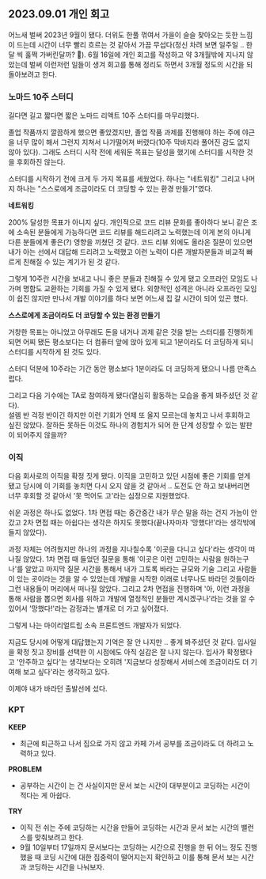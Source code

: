 ## 2023.09.01 개인 회고

어느새 벌써 2023년 9월이 됐다. 더위도 한풀 꺾여서 가을이 슬슬 찾아오는 듯한 느낌이 드는데 시간이 너무 빨리 흐르는 것 같아서 가끔 무섭다(정신 차려 보면 일주일 .. 한 달 씩 훌쩍 가버린달까? 🥲). 6월 16일에 개인 회고를 작성하고 약 3개월밖에 지나지 않았는데 벌써 이런저런 일들이 생겨 회고를 통해 정리도 하면서 3개월 정도의 시간을 되돌아보려고 한다.

### 노마드 10주 스터디

길다면 길고 짧다면 짧은 노마드 리액트 10주 스터디를 마무리했다.

졸업 작품까지 깔끔하게 했으면 좋았겠지만, 졸업 작품 과제를 진행해야 하는 주에 야근을 너무 많이 해서 그런지 지쳐서 나가떨어져 버렸다(10주 막바지라 풀어진 감도 없지 않아 있다). 그래도 스터디 시작 전에 세워둔 목표는 달성을 했기에 스터디를 시작한 것을 후회하진 않는다.

스터디를 시작하기 전에 크게 두 가지 목표를 세웠었다. 하나는 "네트워킹" 그리고 나머지 하나는 "스스로에게 조금이라도 더 코딩할 수 있는 환경 만들기"였다.

**네트워킹**

200% 달성한 목표가 아니지 싶다. 개인적으로 코드 리뷰 문화를 좋아하다 보니 같은 조에 소속된 분들에게 가능하다면 코드 리뷰를 해드리려고 노력했는데 이게 본의 아니게 다른 분들에게 좋은(?) 영향을 끼쳤던 것 같다. 코드 리뷰 외에도 올라온 질문이 있으면 내가 아는 선에서 대답해 드리려고 노력했고 이런 노력이 다른 개발자분들과 비교적 빠르게 친해질 수 있는 계기가 된 것 같다.

그렇게 10주란 시간을 보내고 나니 좋은 분들과 친해질 수 있게 됐고 오프라인 모임도 나가며 명함도 교환하는 기회를 가질 수 있게 됐다. 외향적인 성격은 아니라 오프라인 모임이 쉽진 않지만 만나서 개발 이야기를 하다 보면 어느새 집 갈 시간이 되어 있곤 했다.

**스스로에게 조금이라도 더 코딩할 수 있는 환경 만들기**

거창한 목표는 아니었고 아무래도 돈을 내거나 과제 같은 것을 받는 스터디를 진행하게 되면 어찌 됐든 평소보다는 더 컴퓨터 앞에 앉아 있게 되고 1분이라도 더 코딩하게 되니 스터디를 시작하게 된 것도 있다.

스터디 덕분에 10주라는 기간 동안 평소보다 1분이라도 더 코딩하게 됐으니 나름 만족스럽다.

그리고 다음 기수에는 TA로 참여하게 됐다(열심히 활동하는 모습을 좋게 봐주셨던 것 같다).  
설렘 반 걱정 반이긴 하지만 이런 기회가 언제 또 올지 모르는데 놓치고 나서 후회하고 싶진 않았다. 잘하든 못하든 이것도 하나의 경험치가 되어 한 단계 성장할 수 있는 발판이 되어주지 않을까?

### 이직

다음 회사로의 이직을 확정 짓게 됐다. 이직을 고민하고 있던 시점에 좋은 기회를 얻게 됐고 당시에 이 기회를 놓치면 다시 오지 않을 것 같아서 .. 도전도 안 하고 보내버리면 너무 후회할 것 같아서 '못 먹어도 고'라는 심정으로 지원했었다.

쉬운 과정은 하나도 없었다. 1차 면접 때는 중간중간 내가 무슨 말을 하는 건지 가늠이 안 갔고 2차 면접 때는 아쉽다는 생각은 하지도 못했다(끝나자마자 '망했다!'라는 생각밖에 들지 않았다).

과정 자체는 어려웠지만 하나의 과정을 지나칠수록 '이곳을 다니고 싶다'라는 생각이 떠나질 않았다. 1차 면접 때 들었던 질문을 통해
'이곳은 이런 고민하는 사람을 원하는구나'를 알았고 마지막 질문 시간을 통해서 내가 그토록 바라는 규모와 기술 그리고 사람들이 있는 곳이라는 것을 알 수 있었는데 개발을 시작한 이래로 너무나도 바라던 것들이라 그런 내용들이 머리에서 떠나질 않았다. 그리고 2차 면접을 진행하며 '아, 이런 과정을 통해 사람을 뽑으면 회사를 위하고 개발에 열정적인 분들만 계시겠구나'라는 것을 알 수 있어서 '망했다!'라는 감정과는 별개로 더 가고 싶어졌다.

그렇게 나는 마이리얼트립 소속 프론트엔드 개발자가 되었다.

지금도 당시에 어떻게 대답했는지 기억은 잘 안 나지만 .. 좋게 봐주셨던 것 같다. 입사일을 확정 짓고 장비를 선택한 이 시점에도 아직 실감은 잘 나지 않는다. 입사가 확정됐다고 '안주하고 싶다'는 생각보다는 오히려 '지금보다 성장해서 서비스에 조금이라도 더 기여해 보고 싶다'라는 생각하고 있다.

이제야 내가 바라던 출발선에 섰다.

### KPT

**KEEP**

- 최근에 퇴근하고 나서 집으로 가지 않고 카페 가서 공부를 조금이라도 더 하려고 노력하고 있다.

**PROBLEM**

- 공부하는 시간이 는 건 사실이지만 문서 보는 시간이 대부분이고 코딩하는 시간이 적다는 게 아쉽다.

**TRY**

- 이직 전 쉬는 주에 코딩하는 시간을 만들어 코딩하는 시간과 문서 보는 시간의 밸런스를 맞춰보려고 한다.
- 9월 10일부터 17일까지 문서보다는 코딩하는 시간으로 진행을 한 뒤 어느 정도 진행했을 때 코딩 시간에 대한 집중력이 떨어지는지 확인하고 이를 통해 문서 보는 시간과 코딩하는 시간을 나눠보자.
